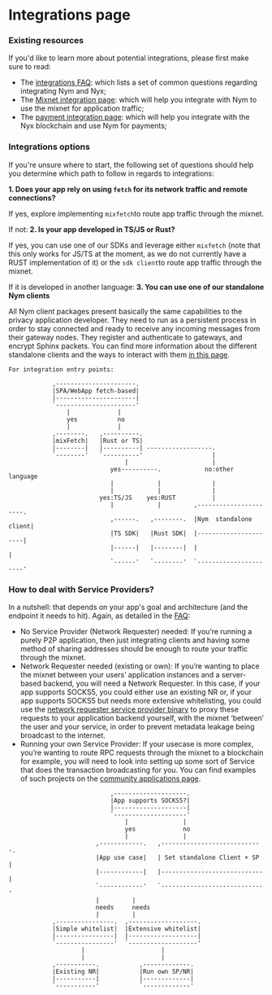 # Integrations page

### Existing resources
If you'd like to learn more about potential integrations, please first make sure to read:
- The [integrations FAQ](https://nymtech.net/developers/faq/integrations-faq.html): which lists a set of common questions regarding integrating Nym and Nyx;
- The [Mixnet integration page](https://nymtech.net/developers/integrations/mixnet-integration.html): which will help you integrate with Nym to use the mixnet for application traffic;
- The [payment integration page](https://nymtech.net/developers/integrations/payment-integration.html): which will help you integrate with the Nyx blockchain and use Nym for payments;

### Integrations options
If you're unsure where to start, the following set of questions should help you determine which path to follow in regards to integrations: 
 
 __1. Does your app rely on using `fetch` for its network traffic and remote connections?__

If yes, explore implementing `mixfetch`to route app traffic through the mixnet.

If not:
__2. Is your app developed in TS/JS or Rust?__
 
 If yes, you can use one of our SDKs and leverage either `mixfetch` (note that this only works for JS/TS at the moment, as we do not currently have a RUST implementation of it) or the `sdk client`to route app traffic through the mixnet. 
 
 If it is developed in another language:
 __3. You can use one of our standalone Nym clients__
 
 All Nym client packages present basically the same capabilities to the privacy application developer. They need to run as a persistent process in order to stay connected and ready to receive any incoming messages from their gateway nodes. They register and authenticate to gateways, and encrypt Sphinx packets.
 You can find more information about the different standalone clients and the ways to interact with them [in this page](https://nymtech.net/developers/integrations/mixnet-integration.html). 


```
For integration entry points:

            ,----------------------.              
            |SPA/WebApp fetch-based|              
            |----------------------|              
            `----------------------'              
                |             |
                yes           no                  
                |             |                    
            ,--------.   ,----------.             
            |mixFetch|   |Rust or TS|             
            |--------|   |----------| ------------------.            
            `--------'   `----------'                   |
                                |                       |
                            yes----------.            no:other language
                            |            |              |
                            |            |              |
                         yes:TS/JS    yes:RUST          |
                            |            |         ,----------------------.
                            ,------.   ,--------.  |Nym  standalone client|
                            |TS SDK|   |Rust SDK|  |----------------------|
                            |------|   |--------|  |                      |
                            `------'   `--------'  `----------------------'

   ```

### How to deal with Service Providers? 
 In a nutshell: that depends on your app's goal and architecture (and the endpoint it needs to hit).
Again, as detailed in the [FAQ](../FAQ/general): 

- No Service Provider (Network Requester) needed: If you’re running a purely P2P application, then just integrating clients and having some method of sharing addresses should be enough to route your traffic through the mixnet.
- Network Requester needed (existing or own): If you’re wanting to place the mixnet between your users’ application instances and a server-based backend, you will need a Network Requester. In this case, if your app supports SOCKS5, you could either use an existing NR or, if your app supports SOCKS5 but needs more extensive whitelisting, you could  use the [network requester service provider binary](https://nymtech.net/operators/nodes/network-requester-setup.html) to proxy these requests to your application backend yourself, with the mixnet ‘between’ the user and your service, in order to prevent metadata leakage being broadcast to the internet.
- Running your own Service Provider: If your usecase is more complex, you’re wanting to route RPC requests through the mixnet to a blockchain for example, you will need to look into setting up some sort of Service that does the transaction broadcasting for you. You can find examples of such projects on the [community applications page](https://nymtech.net/developers/community-resources/community-applications-and-guides.html).

```
                            ,--------------------.         
                            |App supports SOCKS5?|         
                            |--------------------|         
                            `--------------------'         
                                |               |
                                yes             no
                                |               |                                                      
                        ,------------.   ,----------------------------.
                        |App use case|   | Set standalone Client + SP |
                        |------------|   |----------------------------|
                        `------------'   `----------------------------'                
                        |         |     
                        needs     needs
                        |         |                             
            ,----------------.  ,-------------------.        
            |Simple whitelist|  |Extensive whitelist|        
            |----------------|  |-------------------|        
            `----------------'  `-------------------'        
                    |                     |                 
                    |                     |             
            ,-----------.           ,-------------.              
            |Existing NR|           |Run own SP/NR|              
            |-----------|           |-------------|              
            `-----------'           `-------------'        
                                       
```

